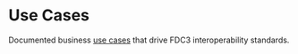 # Use Cases


Documented business [use cases](/docs/use-cases/overview) that drive FDC3 interoperability standards.